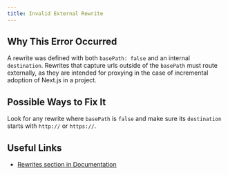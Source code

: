 ```yaml
---
title: Invalid External Rewrite
---
```


## Why This Error Occurred

A rewrite was defined with both `basePath: false` and an internal `destination`. Rewrites that capture urls outside of the `basePath` must route externally, as they are intended for proxying in the case of incremental adoption of Next.js in a project.

## Possible Ways to Fix It

Look for any rewrite where `basePath` is `false` and make sure its `destination` starts with `http://` or `https://`.

## Useful Links

- [Rewrites section in Documentation](/docs/pages/api-reference/config/next-config-js/rewrites)
